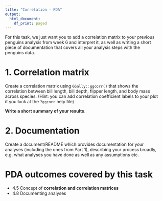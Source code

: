 ```yaml
---
title: "Correlation - PDA"
output:
  html_document:
    df_print: paged
---
```


For this task, we just want you to add a correlation matrix to your previous penguins analysis from week 6 and interpret it, as well as writing a short piece of documentation that covers all your analysis steps with the penguins data.

# 1. Correlation matrix

Create a correlation matrix using `GGally::ggcorr()` that shows the correlation between bill length, bill depth, flipper length, and body mass across species. (Hint: you can add correlation coefficient labels to your plot if you look at the `?ggcorr` help file)

**Write a short summary of your results.**

# 2. Documentation

Create a document/README which provides documentation for your analyses (including the ones from Part 1), describing your process broadly, e.g. what analyses you have done as well as any assumptions etc.


# PDA outcomes covered by this task

* 4.5 Concept of __correlation and correlation matrices__
* 4.8 Documenting analyses


